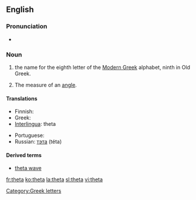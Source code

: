 {{letter_disp2|eta| [[image:Greek_uc_theta.png|39px]][[image:Greek_lc_theta.png|26px]] |iota|θήτα|Θ|θ}}
==English==

===Pronunciation===
* {{audio|en-us-theta.ogg|Audio (US)}}

===Noun===
{{en-noun}}

# the name for the eighth letter οf the [[Modern Greek]] alphabet, ninth in Old Greek.
# {{mathematics}} The measure of an [[angle]].

====Translations====
{{top}}
* Finnish: {{t+|fi|theeta}}
* Greek: {{t+|el|θήτα|n|sc=Grek}}
* [[Interlingua]]: theta
{{mid}}
* Portuguese: {{t+|pt|teta|m}}
* Russian: [[тэта]] (téta) {{f}}
{{bottom}}

====Derived terms====
* [[theta wave]]

[[Category:Greek letters]]

[[fr:theta]]
[[ko:theta]]
[[la:theta]]
[[sl:theta]]
[[vi:theta]]
